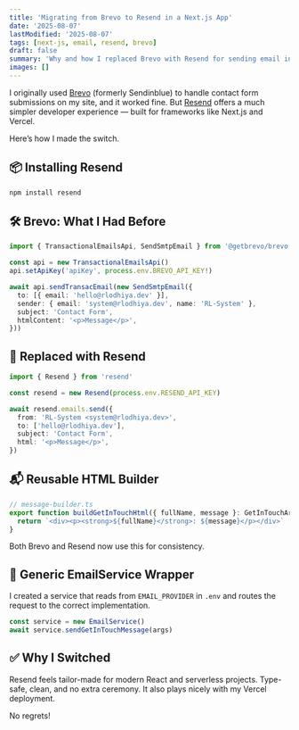 ```yaml
---
title: 'Migrating from Brevo to Resend in a Next.js App'
date: '2025-08-07'
lastModified: '2025-08-07'
tags: [next-js, email, resend, brevo]
draft: false
summary: 'Why and how I replaced Brevo with Resend for sending email in my portfolio project'
images: []
---
```


I originally used [Brevo](https://www.brevo.com) (formerly Sendinblue) to handle contact form submissions on my site, and it worked fine. But [Resend](https://resend.com) offers a much simpler developer experience — built for frameworks like Next.js and Vercel.

Here’s how I made the switch.

## 📦 Installing Resend

```bash
npm install resend
```

## 🛠️ Brevo: What I Had Before

```ts
import { TransactionalEmailsApi, SendSmtpEmail } from '@getbrevo/brevo'

const api = new TransactionalEmailsApi()
api.setApiKey('apiKey', process.env.BREVO_API_KEY!)

await api.sendTransacEmail(new SendSmtpEmail({
  to: [{ email: 'hello@rlodhiya.dev' }],
  sender: { email: 'system@rlodhiya.dev', name: 'RL-System' },
  subject: 'Contact Form',
  htmlContent: '<p>Message</p>',
}))
```

## 🔁 Replaced with Resend

```ts
import { Resend } from 'resend'

const resend = new Resend(process.env.RESEND_API_KEY)

await resend.emails.send({
  from: 'RL-System <system@rlodhiya.dev>',
  to: ['hello@rlodhiya.dev'],
  subject: 'Contact Form',
  html: '<p>Message</p>',
})
```

## 📬 Reusable HTML Builder

```ts
// message-builder.ts
export function buildGetInTouchHtml({ fullName, message }: GetInTouchArgs) {
  return `<div><p><strong>${fullName}</strong>: ${message}</p></div>`
}
```

Both Brevo and Resend now use this for consistency.

## 🧠 Generic EmailService Wrapper

I created a service that reads from `EMAIL_PROVIDER` in `.env` and routes the request to the correct implementation.

```ts
const service = new EmailService()
await service.sendGetInTouchMessage(args)
```

## ✅ Why I Switched

Resend feels tailor-made for modern React and serverless projects. Type-safe, clean, and no extra ceremony. It also plays nicely with my Vercel deployment.

No regrets!
